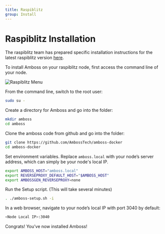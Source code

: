 ```yaml
---
title: Raspiblitz
group: Install
---
```


# Raspiblitz Installation
The raspiblitz team has prepared specific installation instructions for the latest raspiblitz version [here](https://gist.github.com/openoms/2b3a83089e2217349ece264b254eb478).


To install Amboss on your raspiblitz node, first access the command line of your node.

![Raspiblitz Menu](/assets/docs/raspiblitz/menu.png)

From the command line, switch to the root user:

```bash
sudo su -
```

Create a directory for Amboss and go into the folder:

```bash
mkdir amboss
cd amboss
```

Clone the amboss code from github and go into the folder:

```bash
git clone https://github.com/AmbossTech/amboss-docker
cd amboss-docker
```

Set environment variables. Replace `amboss.local` with your node’s server address, which can simply be your node's local IP.

```bash
export AMBOSS_HOST="amboss.local"
export REVERSEPROXY_DEFAULT_HOST="$AMBOSS_HOST"
export AMBOSSGEN_REVERSEPROXY=none
```

Run the Setup script. (This will take several minutes)

```bash
. ./amboss-setup.sh -i
```

In a web browser, navigate to your node’s local IP with port 3040 by default:

```bash
<Node Local IP>:3040
```

Congrats! You’ve now installed Amboss!
